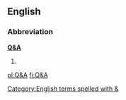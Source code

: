 {{also|qa|QA|.qa|-qa|Q & A}}
==English==

===Abbreviation===
'''[[Q]][[&]][[A]]'''

# {{alternative spelling of|Q and A|lang=en}}

[[Category:English terms spelled with &]]

[[pl:Q&A]]
[[fi:Q&A]]